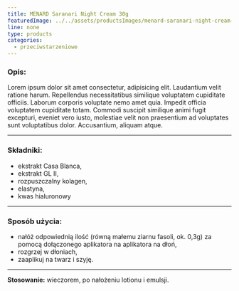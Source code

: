 ```yaml
---
title: MENARD Saranari Night Cream 30g
featuredImage: ../../assets/productsImages/menard-saranari-night-cream-30g.png
line: none
type: products
categories:
  - przeciwstarzeniowe
---
```


<h3>Opis:</h3>

Lorem ipsum dolor sit amet consectetur, adipisicing elit. Laudantium velit ratione harum. Repellendus necessitatibus similique voluptatem cupiditate officiis. Laborum corporis voluptate nemo amet quia. Impedit officia voluptatem cupiditate totam. Commodi suscipit similique animi fugit excepturi, eveniet vero iusto, molestiae velit non praesentium ad voluptates sunt voluptatibus dolor. Accusantium, aliquam atque.

---

### Składniki:

- ekstrakt Casa Blanca,
- ekstrakt GL II,
- rozpuszczalny kolagen,
- elastyna,
- kwas hialuronowy

---

### Sposób użycia:

- nałóż odpowiednią ilość (równą małemu ziarnu fasoli, ok. 0,3g) za pomocą dołączonego aplikatora na aplikatora na dłoń,
- rozgrzej w dłoniach,
- zaaplikuj na twarz i szyję.

---

**Stosowanie:** wieczorem, po nałożeniu lotionu i emulsji.
